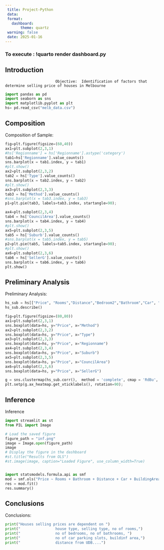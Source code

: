 ```yaml
---
 title: Project-Python
 data: 
 format: 
   dashboard:
       theme: quartz
 warning: false
 date: 2025-01-16
---
```



### To execute : !quarto render dashboard.py





## Introduction {height=2%}
                           Objective:  Identification of factors that determine selling price of houses in Melbourne


```python
import pandas as pd
import seaborn as sns
import matplotlib.pyplot as plt
hs= pd.read_csv("melb_data.csv")

```

## Composition  {height=30%, width=00%}
Composition of Sample:



```python
fig=plt.figure(figsize=(60,40))
ax1=plt.subplot(2,3,1)
#hs['Regionname'] = hs['Regionname'].astype('category')
tab1=hs['Regionname'].value_counts()
sns.barplot(x = tab1.index, y = tab1)
#plt.show()
ax2=plt.subplot(2,3,2)
tab2 = hs['Type'].value_counts()
sns.barplot(x = tab2.index, y = tab2)
#plt.show()
ax3=plt.subplot(2,3,3)
tab3 = hs['Method'].value_counts()
#sns.barplot(x = tab3.index, y = tab3)
p1=plt.pie(tab3, labels=tab3.index, startangle=90);

ax4=plt.subplot(2,3,4)
tab4 = hs['CouncilArea'].value_counts()
sns.barplot(x = tab4.index, y = tab4)
#plt.show()
ax5=plt.subplot(2,3,5)
tab5 = hs['Suburb'].value_counts()
#sns.barplot(x = tab5.index, y = tab5)
p2=plt.pie(tab5, labels=tab5.index, startangle=90);
#plt.show()
ax6=plt.subplot(2,3,6)
tab6 = hs['SellerG'].value_counts()
sns.barplot(x = tab6.index, y = tab6)
plt.show()


```

## Preliminary Analysis  {height=30%, width=05%}
Preliminary Analysis:



```python
hs_sub = hs[["Price", "Rooms","Distance","Bedroom2","Bathroom","Car", "BuildingArea"]]
hs_sub.describe()

```

```python
fig=plt.figure(figsize=(80,80))
ax1=plt.subplot(2,3,1)
sns.boxplot(data=hs, y="Price", x="Method")
ax2=plt.subplot(2,3,2)
sns.boxplot(data=hs, y="Price", x="Type")
ax3=plt.subplot(2,3,3)
sns.boxplot(data=hs, y="Price", x="Regionname")
ax4=plt.subplot(2,3,4)
sns.boxplot(data=hs, y="Price", x="Suburb")
ax5=plt.subplot(2,3,5)
sns.boxplot(data=hs, y="Price", x="CouncilArea")
ax6=plt.subplot(2,3,6)
sns.boxplot(data=hs, y="Price", x="SellerG")


```

```python
g = sns.clustermap(hs_sub.corr(),  method = 'complete', cmap = 'RdBu', annot  = True, annot_kws = {'size': 8})
plt.setp(g.ax_heatmap.get_xticklabels(), rotation=90);

```

## Inference  {height=30%}
Inference

```python
import streamlit as st
from PIL import Image

# Load the saved figure
figure_path = "inf.png"
image = Image.open(figure_path)
image
# Display the figure in the dashboard
#st.title("Results from OLS")
#st.image(image, caption="Loaded Figure", use_column_width=True)


import statsmodels.formula.api as smf
mod = smf.ols("Price ~ Rooms + Bathroom + Distance + Car + BuildingArea +  Type + Method + Regionname", hs)
res = mod.fit()
res.summary()

```

## Conclusions  {height=3%}
Conclusions: 


```python
print("Houses selling prices are dependent on ")
print("                house type, selling type, no of rooms,")
print("                no of bedrooms, no of bathrooms, ")
print("                no of car parking slots, buildinf area,")
print("                distance from UDB....")
```